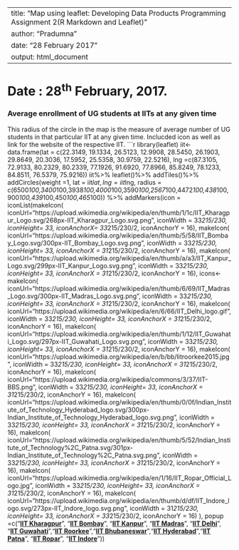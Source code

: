 
---
title: "Map using leaflet: Developing Data Products Programming Assignment 2(R Markdown and Leaflet)"
author: "Pradumna"
date: "28 February 2017"
output: html_document
---

# Date : 28<sup>th</sup> February, 2017.

### Average enrollment of UG students at IITs at any given time

This radius of the circle in the map is the measure of average number of UG students in that particular IIT at any given time. Inclucded icon as well as link for the website of the respective IIT.
```r
library(leaflet)
iit<- data.frame(lat = c(22.3149, 19.1334, 26.5123, 12.9908, 28.5450, 26.1903, 29.8649, 20.3036, 17.5952, 25.5358, 30.9759, 22.5216), 
                lng =c(87.3105, 72.9133, 80.2329, 80.2339, 77.1926, 91.6920, 77.8966, 85.8249, 78.1233, 84.8511, 76.5379, 75.9216))
iit%>% 
    leaflet()%>% 
    addTiles()%>%
    addCircles(weight =1, lat = iit$lat , lng = iit$lng, radius = c(6500*100,3400*100,3938*100,4000*100,3590*100,2567*100,4472*100,438*100,900*100,439*100,450*100,465*100)) %>%
    addMarkers(icon = iconList(makeIcon(
    iconUrl="https://upload.wikimedia.org/wikipedia/en/thumb/1/1c/IIT_Kharagpur_Logo.svg/268px-IIT_Kharagpur_Logo.svg.png", iconWidth = 33*215/230, iconHeight= 33, iconAnchorX= 33*215/230/2, iconAnchorY = 16),
    makeIcon(
    iconUrl="https://upload.wikimedia.org/wikipedia/en/thumb/5/58/IIT_Bombay_Logo.svg/300px-IIT_Bombay_Logo.svg.png", iconWidth = 33*215/230, iconHeight= 33, iconAnchorX = 31*215/230/2, iconAnchorY = 16),
    makeIcon(
    iconUrl="https://upload.wikimedia.org/wikipedia/en/thumb/a/a3/IIT_Kanpur_Logo.svg/299px-IIT_Kanpur_Logo.svg.png", iconWidth = 33*215/230, iconHeight= 33, iconAnchorX = 31*215/230/2, iconAnchorY = 16),
    icons<- makeIcon(
    iconUrl="https://upload.wikimedia.org/wikipedia/en/thumb/6/69/IIT_Madras_Logo.svg/300px-IIT_Madras_Logo.svg.png", iconWidth = 33*215/230, iconHeight= 33, iconAnchorX = 31*215/230/2, iconAnchorY = 16),
    makeIcon(
    iconUrl="https://upload.wikimedia.org/wikipedia/en/6/66/IIT_Delhi_logo.gif", iconWidth = 33*215/230, iconHeight= 33, iconAnchorX = 31*215/230/2, iconAnchorY = 16),
    makeIcon(
    iconUrl="https://upload.wikimedia.org/wikipedia/en/thumb/1/12/IIT_Guwahati_Logo.svg/297px-IIT_Guwahati_Logo.svg.png", iconWidth = 33*215/230, iconHeight= 33, iconAnchorX = 31*215/230/2, iconAnchorY = 16),
    makeIcon(
    iconUrl="https://upload.wikimedia.org/wikipedia/en/b/bb/Iitroorkee2015.jpg", iconWidth = 33*215/230, iconHeight= 33, iconAnchorX = 31*215/230/2, iconAnchorY = 16),
    makeIcon(
    iconUrl="https://upload.wikimedia.org/wikipedia/commons/3/37/IIT-BBS.png", iconWidth = 33*215/230, iconHeight= 33, iconAnchorX = 31*215/230/2, iconAnchorY = 16),
    makeIcon(
    iconUrl="https://upload.wikimedia.org/wikipedia/en/thumb/0/0f/Indian_Institute_of_Technology_Hyderabad_logo.svg/300px-Indian_Institute_of_Technology_Hyderabad_logo.svg.png", iconWidth = 33*215/230, iconHeight= 33, iconAnchorX = 31*215/230/2, iconAnchorY = 16),
    makeIcon(
    iconUrl="https://upload.wikimedia.org/wikipedia/en/thumb/5/52/Indian_Institute_of_Technology%2C_Patna.svg/301px-Indian_Institute_of_Technology%2C_Patna.svg.png", iconWidth = 33*215/230, iconHeight= 33, iconAnchorX = 31*215/230/2, iconAnchorY = 16),
    makeIcon(
    iconUrl="https://upload.wikimedia.org/wikipedia/en/1/16/IIT_Ropar_Official_Logo.jpg", iconWidth = 33*215/230, iconHeight= 33, iconAnchorX = 31*215/230/2, iconAnchorY = 16),
    makeIcon(
    iconUrl="https://upload.wikimedia.org/wikipedia/en/thumb/d/df/IIT_Indore_logo.svg/273px-IIT_Indore_logo.svg.png", iconWidth = 31*215/230, iconHeight= 33, iconAnchorX = 33*215/230/2, iconAnchorY = 16)
    ), popup =c("<b><a href='http://iitkgp.ac.in'>IIT Kharagpur</a></b>", "<b><a href='http://www.iitb.ac.in'>IIT Bombay</a></b>", "<b><a href='	http://www.iitk.ac.in'>IIT Kanpur</a></b>", "<b><a href='http://www.iitm.ac.in'>IIT Madras</a></b>", "<b><a href='http://www.iitd.ac.in'>IIT Delhi</a></b>", "<b><a href='http://www.iitg.ac.in'>IIT Guwahati</a></b>","<b><a href='http://www.iitr.ac.in'>IIT Roorkee</a></b>","<b><a href='http://www.iitbbs.ac.in'>IIT Bhubaneswar</a></b>","<b><a href='http://www.iith.ac.in'>IIT Hyderabad</a></b>","<b><a href='http://www.iitp.ac.in'>IIT Patna</a></b>", "<b><a href='http://www.iitrpr.ac.in'>IIT Ropar</a></b>", "<b><a href='http://www.iiti.ac.in'>IIT Indore</a></b>"))
